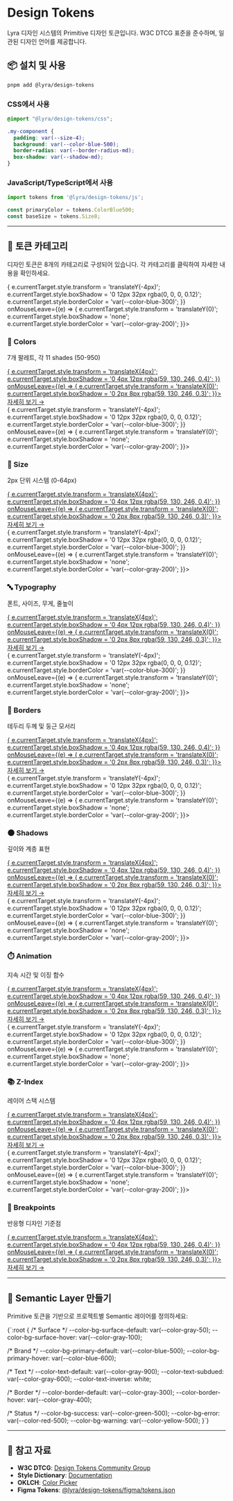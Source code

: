 
<Meta title="Design System/Design Tokens" />

# Design Tokens

Lyra 디자인 시스템의 Primitive 디자인 토큰입니다. W3C DTCG 표준을 준수하며, 일관된 디자인 언어를 제공합니다.

## 📦 설치 및 사용

```bash
pnpm add @lyra/design-tokens
```

### CSS에서 사용

```css
@import "@lyra/design-tokens/css";

.my-component {
  padding: var(--size-4);
  background: var(--color-blue-500);
  border-radius: var(--border-radius-md);
  box-shadow: var(--shadow-md);
}
```

### JavaScript/TypeScript에서 사용

```typescript
import tokens from '@lyra/design-tokens/js';

const primaryColor = tokens.ColorBlue500;
const baseSize = tokens.Size8;
```

---

## 🎨 토큰 카테고리

디자인 토큰은 8개의 카테고리로 구성되어 있습니다. 각 카테고리를 클릭하여 자세한 내용을 확인하세요.

<div style={{ display: 'grid', gridTemplateColumns: 'repeat(auto-fit, minmax(280px, 1fr))', gap: 'var(--size-8)', marginTop: 'var(--size-8)' }}>
  <div style={{
    padding: 'var(--size-8)',
    borderRadius: 'var(--border-radius-lg)',
    border: '1px solid var(--color-gray-200)',
    background: 'linear-gradient(135deg, var(--color-gray-50), white)',
    transition: 'all 0.3s ease',
    position: 'relative',
    overflow: 'hidden'
  }}
  onMouseEnter={(e) => {
    e.currentTarget.style.transform = 'translateY(-4px)';
    e.currentTarget.style.boxShadow = '0 12px 32px rgba(0, 0, 0, 0.12)';
    e.currentTarget.style.borderColor = 'var(--color-blue-300)';
  }}
  onMouseLeave={(e) => {
    e.currentTarget.style.transform = 'translateY(0)';
    e.currentTarget.style.boxShadow = 'none';
    e.currentTarget.style.borderColor = 'var(--color-gray-200)';
  }}>
    <div style={{
      width: '3rem',
      height: '3rem',
      borderRadius: 'var(--border-radius-md)',
      background: 'linear-gradient(135deg, #ef4444, #f59e0b)',
      marginBottom: 'var(--size-4)',
      boxShadow: '0 4px 12px rgba(239, 68, 68, 0.3)'
    }} />
    <h3 style={{
      marginTop: 0,
      fontSize: 'var(--font-size-lg)',
      fontWeight: 'var(--font-weight-bold)',
      background: 'linear-gradient(135deg, var(--color-gray-900), var(--color-gray-700))',
      WebkitBackgroundClip: 'text',
      WebkitTextFillColor: 'transparent',
      backgroundClip: 'text'
    }}>
      🎨 Colors
    </h3>
    <p style={{
      color: 'var(--color-gray-600)',
      fontSize: 'var(--font-size-sm)',
      marginBottom: 'var(--size-6)',
      lineHeight: '1.6'
    }}>
      7개 팔레트, 각 11 shades (50-950)
    </p>
    <a href="/?path=/docs/design-system-design-tokens-colors--docs" style={{
      display: 'inline-flex',
      alignItems: 'center',
      gap: 'var(--size-2)',
      padding: 'var(--size-3) var(--size-5)',
      background: 'linear-gradient(135deg, var(--color-blue-500), var(--color-blue-600))',
      color: 'white',
      borderRadius: 'var(--border-radius-md)',
      textDecoration: 'none',
      fontSize: 'var(--font-size-sm)',
      fontWeight: 'var(--font-weight-semibold)',
      boxShadow: '0 2px 8px rgba(59, 130, 246, 0.3)',
      transition: 'all 0.2s ease'
    }}
    onMouseEnter={(e) => {
      e.currentTarget.style.transform = 'translateX(4px)';
      e.currentTarget.style.boxShadow = '0 4px 12px rgba(59, 130, 246, 0.4)';
    }}
    onMouseLeave={(e) => {
      e.currentTarget.style.transform = 'translateX(0)';
      e.currentTarget.style.boxShadow = '0 2px 8px rgba(59, 130, 246, 0.3)';
    }}>
      자세히 보기 →
    </a>
  </div>

  <div style={{
    padding: 'var(--size-8)',
    borderRadius: 'var(--border-radius-lg)',
    border: '1px solid var(--color-gray-200)',
    background: 'linear-gradient(135deg, var(--color-gray-50), white)',
    transition: 'all 0.3s ease',
    position: 'relative',
    overflow: 'hidden'
  }}
  onMouseEnter={(e) => {
    e.currentTarget.style.transform = 'translateY(-4px)';
    e.currentTarget.style.boxShadow = '0 12px 32px rgba(0, 0, 0, 0.12)';
    e.currentTarget.style.borderColor = 'var(--color-blue-300)';
  }}
  onMouseLeave={(e) => {
    e.currentTarget.style.transform = 'translateY(0)';
    e.currentTarget.style.boxShadow = 'none';
    e.currentTarget.style.borderColor = 'var(--color-gray-200)';
  }}>
    <div style={{
      width: '3rem',
      height: '3rem',
      borderRadius: 'var(--border-radius-md)',
      background: 'linear-gradient(135deg, #3b82f6, #2563eb)',
      marginBottom: 'var(--size-4)',
      boxShadow: '0 4px 12px rgba(59, 130, 246, 0.3)'
    }} />
    <h3 style={{
      marginTop: 0,
      fontSize: 'var(--font-size-lg)',
      fontWeight: 'var(--font-weight-bold)',
      background: 'linear-gradient(135deg, var(--color-gray-900), var(--color-gray-700))',
      WebkitBackgroundClip: 'text',
      WebkitTextFillColor: 'transparent',
      backgroundClip: 'text'
    }}>
      📏 Size
    </h3>
    <p style={{
      color: 'var(--color-gray-600)',
      fontSize: 'var(--font-size-sm)',
      marginBottom: 'var(--size-6)',
      lineHeight: '1.6'
    }}>
      2px 단위 시스템 (0-64px)
    </p>
    <a href="/?path=/docs/design-system-design-tokens-size--docs" style={{
      display: 'inline-flex',
      alignItems: 'center',
      gap: 'var(--size-2)',
      padding: 'var(--size-3) var(--size-5)',
      background: 'linear-gradient(135deg, var(--color-blue-500), var(--color-blue-600))',
      color: 'white',
      borderRadius: 'var(--border-radius-md)',
      textDecoration: 'none',
      fontSize: 'var(--font-size-sm)',
      fontWeight: 'var(--font-weight-semibold)',
      boxShadow: '0 2px 8px rgba(59, 130, 246, 0.3)',
      transition: 'all 0.2s ease'
    }}
    onMouseEnter={(e) => {
      e.currentTarget.style.transform = 'translateX(4px)';
      e.currentTarget.style.boxShadow = '0 4px 12px rgba(59, 130, 246, 0.4)';
    }}
    onMouseLeave={(e) => {
      e.currentTarget.style.transform = 'translateX(0)';
      e.currentTarget.style.boxShadow = '0 2px 8px rgba(59, 130, 246, 0.3)';
    }}>
      자세히 보기 →
    </a>
  </div>

  <div style={{
    padding: 'var(--size-8)',
    borderRadius: 'var(--border-radius-lg)',
    border: '1px solid var(--color-gray-200)',
    background: 'linear-gradient(135deg, var(--color-gray-50), white)',
    transition: 'all 0.3s ease',
    position: 'relative',
    overflow: 'hidden'
  }}
  onMouseEnter={(e) => {
    e.currentTarget.style.transform = 'translateY(-4px)';
    e.currentTarget.style.boxShadow = '0 12px 32px rgba(0, 0, 0, 0.12)';
    e.currentTarget.style.borderColor = 'var(--color-blue-300)';
  }}
  onMouseLeave={(e) => {
    e.currentTarget.style.transform = 'translateY(0)';
    e.currentTarget.style.boxShadow = 'none';
    e.currentTarget.style.borderColor = 'var(--color-gray-200)';
  }}>
    <div style={{
      width: '3rem',
      height: '3rem',
      borderRadius: 'var(--border-radius-md)',
      background: 'linear-gradient(135deg, #a855f7, #7c3aed)',
      marginBottom: 'var(--size-4)',
      boxShadow: '0 4px 12px rgba(168, 85, 247, 0.3)'
    }} />
    <h3 style={{
      marginTop: 0,
      fontSize: 'var(--font-size-lg)',
      fontWeight: 'var(--font-weight-bold)',
      background: 'linear-gradient(135deg, var(--color-gray-900), var(--color-gray-700))',
      WebkitBackgroundClip: 'text',
      WebkitTextFillColor: 'transparent',
      backgroundClip: 'text'
    }}>
      🔤 Typography
    </h3>
    <p style={{
      color: 'var(--color-gray-600)',
      fontSize: 'var(--font-size-sm)',
      marginBottom: 'var(--size-6)',
      lineHeight: '1.6'
    }}>
      폰트, 사이즈, 무게, 줄높이
    </p>
    <a href="/?path=/docs/design-system-design-tokens-typography--docs" style={{
      display: 'inline-flex',
      alignItems: 'center',
      gap: 'var(--size-2)',
      padding: 'var(--size-3) var(--size-5)',
      background: 'linear-gradient(135deg, var(--color-blue-500), var(--color-blue-600))',
      color: 'white',
      borderRadius: 'var(--border-radius-md)',
      textDecoration: 'none',
      fontSize: 'var(--font-size-sm)',
      fontWeight: 'var(--font-weight-semibold)',
      boxShadow: '0 2px 8px rgba(59, 130, 246, 0.3)',
      transition: 'all 0.2s ease'
    }}
    onMouseEnter={(e) => {
      e.currentTarget.style.transform = 'translateX(4px)';
      e.currentTarget.style.boxShadow = '0 4px 12px rgba(59, 130, 246, 0.4)';
    }}
    onMouseLeave={(e) => {
      e.currentTarget.style.transform = 'translateX(0)';
      e.currentTarget.style.boxShadow = '0 2px 8px rgba(59, 130, 246, 0.3)';
    }}>
      자세히 보기 →
    </a>
  </div>

  <div style={{
    padding: 'var(--size-8)',
    borderRadius: 'var(--border-radius-lg)',
    border: '1px solid var(--color-gray-200)',
    background: 'linear-gradient(135deg, var(--color-gray-50), white)',
    transition: 'all 0.3s ease',
    position: 'relative',
    overflow: 'hidden'
  }}
  onMouseEnter={(e) => {
    e.currentTarget.style.transform = 'translateY(-4px)';
    e.currentTarget.style.boxShadow = '0 12px 32px rgba(0, 0, 0, 0.12)';
    e.currentTarget.style.borderColor = 'var(--color-blue-300)';
  }}
  onMouseLeave={(e) => {
    e.currentTarget.style.transform = 'translateY(0)';
    e.currentTarget.style.boxShadow = 'none';
    e.currentTarget.style.borderColor = 'var(--color-gray-200)';
  }}>
    <div style={{
      width: '3rem',
      height: '3rem',
      borderRadius: 'var(--border-radius-md)',
      background: 'linear-gradient(135deg, #06b6d4, #0891b2)',
      marginBottom: 'var(--size-4)',
      boxShadow: '0 4px 12px rgba(6, 182, 212, 0.3)'
    }} />
    <h3 style={{
      marginTop: 0,
      fontSize: 'var(--font-size-lg)',
      fontWeight: 'var(--font-weight-bold)',
      background: 'linear-gradient(135deg, var(--color-gray-900), var(--color-gray-700))',
      WebkitBackgroundClip: 'text',
      WebkitTextFillColor: 'transparent',
      backgroundClip: 'text'
    }}>
      🔲 Borders
    </h3>
    <p style={{
      color: 'var(--color-gray-600)',
      fontSize: 'var(--font-size-sm)',
      marginBottom: 'var(--size-6)',
      lineHeight: '1.6'
    }}>
      테두리 두께 및 둥근 모서리
    </p>
    <a href="/?path=/docs/design-system-design-tokens-borders--docs" style={{
      display: 'inline-flex',
      alignItems: 'center',
      gap: 'var(--size-2)',
      padding: 'var(--size-3) var(--size-5)',
      background: 'linear-gradient(135deg, var(--color-blue-500), var(--color-blue-600))',
      color: 'white',
      borderRadius: 'var(--border-radius-md)',
      textDecoration: 'none',
      fontSize: 'var(--font-size-sm)',
      fontWeight: 'var(--font-weight-semibold)',
      boxShadow: '0 2px 8px rgba(59, 130, 246, 0.3)',
      transition: 'all 0.2s ease'
    }}
    onMouseEnter={(e) => {
      e.currentTarget.style.transform = 'translateX(4px)';
      e.currentTarget.style.boxShadow = '0 4px 12px rgba(59, 130, 246, 0.4)';
    }}
    onMouseLeave={(e) => {
      e.currentTarget.style.transform = 'translateX(0)';
      e.currentTarget.style.boxShadow = '0 2px 8px rgba(59, 130, 246, 0.3)';
    }}>
      자세히 보기 →
    </a>
  </div>

  <div style={{
    padding: 'var(--size-8)',
    borderRadius: 'var(--border-radius-lg)',
    border: '1px solid var(--color-gray-200)',
    background: 'linear-gradient(135deg, var(--color-gray-50), white)',
    transition: 'all 0.3s ease',
    position: 'relative',
    overflow: 'hidden'
  }}
  onMouseEnter={(e) => {
    e.currentTarget.style.transform = 'translateY(-4px)';
    e.currentTarget.style.boxShadow = '0 12px 32px rgba(0, 0, 0, 0.12)';
    e.currentTarget.style.borderColor = 'var(--color-blue-300)';
  }}
  onMouseLeave={(e) => {
    e.currentTarget.style.transform = 'translateY(0)';
    e.currentTarget.style.boxShadow = 'none';
    e.currentTarget.style.borderColor = 'var(--color-gray-200)';
  }}>
    <div style={{
      width: '3rem',
      height: '3rem',
      borderRadius: 'var(--border-radius-md)',
      background: 'linear-gradient(135deg, #6b7280, #4b5563)',
      marginBottom: 'var(--size-4)',
      boxShadow: '0 4px 12px rgba(107, 114, 128, 0.3)'
    }} />
    <h3 style={{
      marginTop: 0,
      fontSize: 'var(--font-size-lg)',
      fontWeight: 'var(--font-weight-bold)',
      background: 'linear-gradient(135deg, var(--color-gray-900), var(--color-gray-700))',
      WebkitBackgroundClip: 'text',
      WebkitTextFillColor: 'transparent',
      backgroundClip: 'text'
    }}>
      🌑 Shadows
    </h3>
    <p style={{
      color: 'var(--color-gray-600)',
      fontSize: 'var(--font-size-sm)',
      marginBottom: 'var(--size-6)',
      lineHeight: '1.6'
    }}>
      깊이와 계층 표현
    </p>
    <a href="/?path=/docs/design-system-design-tokens-shadows--docs" style={{
      display: 'inline-flex',
      alignItems: 'center',
      gap: 'var(--size-2)',
      padding: 'var(--size-3) var(--size-5)',
      background: 'linear-gradient(135deg, var(--color-blue-500), var(--color-blue-600))',
      color: 'white',
      borderRadius: 'var(--border-radius-md)',
      textDecoration: 'none',
      fontSize: 'var(--font-size-sm)',
      fontWeight: 'var(--font-weight-semibold)',
      boxShadow: '0 2px 8px rgba(59, 130, 246, 0.3)',
      transition: 'all 0.2s ease'
    }}
    onMouseEnter={(e) => {
      e.currentTarget.style.transform = 'translateX(4px)';
      e.currentTarget.style.boxShadow = '0 4px 12px rgba(59, 130, 246, 0.4)';
    }}
    onMouseLeave={(e) => {
      e.currentTarget.style.transform = 'translateX(0)';
      e.currentTarget.style.boxShadow = '0 2px 8px rgba(59, 130, 246, 0.3)';
    }}>
      자세히 보기 →
    </a>
  </div>

  <div style={{
    padding: 'var(--size-8)',
    borderRadius: 'var(--border-radius-lg)',
    border: '1px solid var(--color-gray-200)',
    background: 'linear-gradient(135deg, var(--color-gray-50), white)',
    transition: 'all 0.3s ease',
    position: 'relative',
    overflow: 'hidden'
  }}
  onMouseEnter={(e) => {
    e.currentTarget.style.transform = 'translateY(-4px)';
    e.currentTarget.style.boxShadow = '0 12px 32px rgba(0, 0, 0, 0.12)';
    e.currentTarget.style.borderColor = 'var(--color-blue-300)';
  }}
  onMouseLeave={(e) => {
    e.currentTarget.style.transform = 'translateY(0)';
    e.currentTarget.style.boxShadow = 'none';
    e.currentTarget.style.borderColor = 'var(--color-gray-200)';
  }}>
    <div style={{
      width: '3rem',
      height: '3rem',
      borderRadius: 'var(--border-radius-md)',
      background: 'linear-gradient(135deg, #ec4899, #a855f7)',
      marginBottom: 'var(--size-4)',
      boxShadow: '0 4px 12px rgba(236, 72, 153, 0.3)'
    }} />
    <h3 style={{
      marginTop: 0,
      fontSize: 'var(--font-size-lg)',
      fontWeight: 'var(--font-weight-bold)',
      background: 'linear-gradient(135deg, var(--color-gray-900), var(--color-gray-700))',
      WebkitBackgroundClip: 'text',
      WebkitTextFillColor: 'transparent',
      backgroundClip: 'text'
    }}>
      ⏱️ Animation
    </h3>
    <p style={{
      color: 'var(--color-gray-600)',
      fontSize: 'var(--font-size-sm)',
      marginBottom: 'var(--size-6)',
      lineHeight: '1.6'
    }}>
      지속 시간 및 이징 함수
    </p>
    <a href="/?path=/docs/design-system-design-tokens-animation--docs" style={{
      display: 'inline-flex',
      alignItems: 'center',
      gap: 'var(--size-2)',
      padding: 'var(--size-3) var(--size-5)',
      background: 'linear-gradient(135deg, var(--color-blue-500), var(--color-blue-600))',
      color: 'white',
      borderRadius: 'var(--border-radius-md)',
      textDecoration: 'none',
      fontSize: 'var(--font-size-sm)',
      fontWeight: 'var(--font-weight-semibold)',
      boxShadow: '0 2px 8px rgba(59, 130, 246, 0.3)',
      transition: 'all 0.2s ease'
    }}
    onMouseEnter={(e) => {
      e.currentTarget.style.transform = 'translateX(4px)';
      e.currentTarget.style.boxShadow = '0 4px 12px rgba(59, 130, 246, 0.4)';
    }}
    onMouseLeave={(e) => {
      e.currentTarget.style.transform = 'translateX(0)';
      e.currentTarget.style.boxShadow = '0 2px 8px rgba(59, 130, 246, 0.3)';
    }}>
      자세히 보기 →
    </a>
  </div>

  <div style={{
    padding: 'var(--size-8)',
    borderRadius: 'var(--border-radius-lg)',
    border: '1px solid var(--color-gray-200)',
    background: 'linear-gradient(135deg, var(--color-gray-50), white)',
    transition: 'all 0.3s ease',
    position: 'relative',
    overflow: 'hidden'
  }}
  onMouseEnter={(e) => {
    e.currentTarget.style.transform = 'translateY(-4px)';
    e.currentTarget.style.boxShadow = '0 12px 32px rgba(0, 0, 0, 0.12)';
    e.currentTarget.style.borderColor = 'var(--color-blue-300)';
  }}
  onMouseLeave={(e) => {
    e.currentTarget.style.transform = 'translateY(0)';
    e.currentTarget.style.boxShadow = 'none';
    e.currentTarget.style.borderColor = 'var(--color-gray-200)';
  }}>
    <div style={{
      width: '3rem',
      height: '3rem',
      borderRadius: 'var(--border-radius-md)',
      background: 'linear-gradient(135deg, #4f46e5, #3730a3)',
      marginBottom: 'var(--size-4)',
      boxShadow: '0 4px 12px rgba(79, 70, 229, 0.3)'
    }} />
    <h3 style={{
      marginTop: 0,
      fontSize: 'var(--font-size-lg)',
      fontWeight: 'var(--font-weight-bold)',
      background: 'linear-gradient(135deg, var(--color-gray-900), var(--color-gray-700))',
      WebkitBackgroundClip: 'text',
      WebkitTextFillColor: 'transparent',
      backgroundClip: 'text'
    }}>
      📚 Z-Index
    </h3>
    <p style={{
      color: 'var(--color-gray-600)',
      fontSize: 'var(--font-size-sm)',
      marginBottom: 'var(--size-6)',
      lineHeight: '1.6'
    }}>
      레이어 스택 시스템
    </p>
    <a href="/?path=/docs/design-system-design-tokens-z-index--docs" style={{
      display: 'inline-flex',
      alignItems: 'center',
      gap: 'var(--size-2)',
      padding: 'var(--size-3) var(--size-5)',
      background: 'linear-gradient(135deg, var(--color-blue-500), var(--color-blue-600))',
      color: 'white',
      borderRadius: 'var(--border-radius-md)',
      textDecoration: 'none',
      fontSize: 'var(--font-size-sm)',
      fontWeight: 'var(--font-weight-semibold)',
      boxShadow: '0 2px 8px rgba(59, 130, 246, 0.3)',
      transition: 'all 0.2s ease'
    }}
    onMouseEnter={(e) => {
      e.currentTarget.style.transform = 'translateX(4px)';
      e.currentTarget.style.boxShadow = '0 4px 12px rgba(59, 130, 246, 0.4)';
    }}
    onMouseLeave={(e) => {
      e.currentTarget.style.transform = 'translateX(0)';
      e.currentTarget.style.boxShadow = '0 2px 8px rgba(59, 130, 246, 0.3)';
    }}>
      자세히 보기 →
    </a>
  </div>

  <div style={{
    padding: 'var(--size-8)',
    borderRadius: 'var(--border-radius-lg)',
    border: '1px solid var(--color-gray-200)',
    background: 'linear-gradient(135deg, var(--color-gray-50), white)',
    transition: 'all 0.3s ease',
    position: 'relative',
    overflow: 'hidden'
  }}
  onMouseEnter={(e) => {
    e.currentTarget.style.transform = 'translateY(-4px)';
    e.currentTarget.style.boxShadow = '0 12px 32px rgba(0, 0, 0, 0.12)';
    e.currentTarget.style.borderColor = 'var(--color-blue-300)';
  }}
  onMouseLeave={(e) => {
    e.currentTarget.style.transform = 'translateY(0)';
    e.currentTarget.style.boxShadow = 'none';
    e.currentTarget.style.borderColor = 'var(--color-gray-200)';
  }}>
    <div style={{
      width: '3rem',
      height: '3rem',
      borderRadius: 'var(--border-radius-md)',
      background: 'linear-gradient(135deg, #10b981, #059669)',
      marginBottom: 'var(--size-4)',
      boxShadow: '0 4px 12px rgba(16, 185, 129, 0.3)'
    }} />
    <h3 style={{
      marginTop: 0,
      fontSize: 'var(--font-size-lg)',
      fontWeight: 'var(--font-weight-bold)',
      background: 'linear-gradient(135deg, var(--color-gray-900), var(--color-gray-700))',
      WebkitBackgroundClip: 'text',
      WebkitTextFillColor: 'transparent',
      backgroundClip: 'text'
    }}>
      📱 Breakpoints
    </h3>
    <p style={{
      color: 'var(--color-gray-600)',
      fontSize: 'var(--font-size-sm)',
      marginBottom: 'var(--size-6)',
      lineHeight: '1.6'
    }}>
      반응형 디자인 기준점
    </p>
    <a href="/?path=/docs/design-system-design-tokens-breakpoints--docs" style={{
      display: 'inline-flex',
      alignItems: 'center',
      gap: 'var(--size-2)',
      padding: 'var(--size-3) var(--size-5)',
      background: 'linear-gradient(135deg, var(--color-blue-500), var(--color-blue-600))',
      color: 'white',
      borderRadius: 'var(--border-radius-md)',
      textDecoration: 'none',
      fontSize: 'var(--font-size-sm)',
      fontWeight: 'var(--font-weight-semibold)',
      boxShadow: '0 2px 8px rgba(59, 130, 246, 0.3)',
      transition: 'all 0.2s ease'
    }}
    onMouseEnter={(e) => {
      e.currentTarget.style.transform = 'translateX(4px)';
      e.currentTarget.style.boxShadow = '0 4px 12px rgba(59, 130, 246, 0.4)';
    }}
    onMouseLeave={(e) => {
      e.currentTarget.style.transform = 'translateX(0)';
      e.currentTarget.style.boxShadow = '0 2px 8px rgba(59, 130, 246, 0.3)';
    }}>
      자세히 보기 →
    </a>
  </div>
</div>

---

## 🎨 Semantic Layer 만들기

Primitive 토큰을 기반으로 프로젝트별 Semantic 레이어를 정의하세요:

<div className="code-block">{`:root {
  /* Surface */
  --color-bg-surface-default: var(--color-gray-50);
  --color-bg-surface-hover: var(--color-gray-100);

  /* Brand */
  --color-bg-primary-default: var(--color-blue-500);
  --color-bg-primary-hover: var(--color-blue-600);

  /* Text */
  --color-text-default: var(--color-gray-900);
  --color-text-subdued: var(--color-gray-600);
  --color-text-inverse: white;

  /* Border */
  --color-border-default: var(--color-gray-300);
  --color-border-hover: var(--color-gray-400);

  /* Status */
  --color-bg-success: var(--color-green-500);
  --color-bg-error: var(--color-red-500);
  --color-bg-warning: var(--color-yellow-500);
}`}</div>

---

## 📖 참고 자료

- **W3C DTCG**: [Design Tokens Community Group](https://github.com/design-tokens/community-group)
- **Style Dictionary**: [Documentation](https://amzn.github.io/style-dictionary/)
- **OKLCH**: [Color Picker](https://oklch.com/)
- **Figma Tokens**: [@lyra/design-tokens/figma/tokens.json](../../design-tokens/figma/tokens.json)
